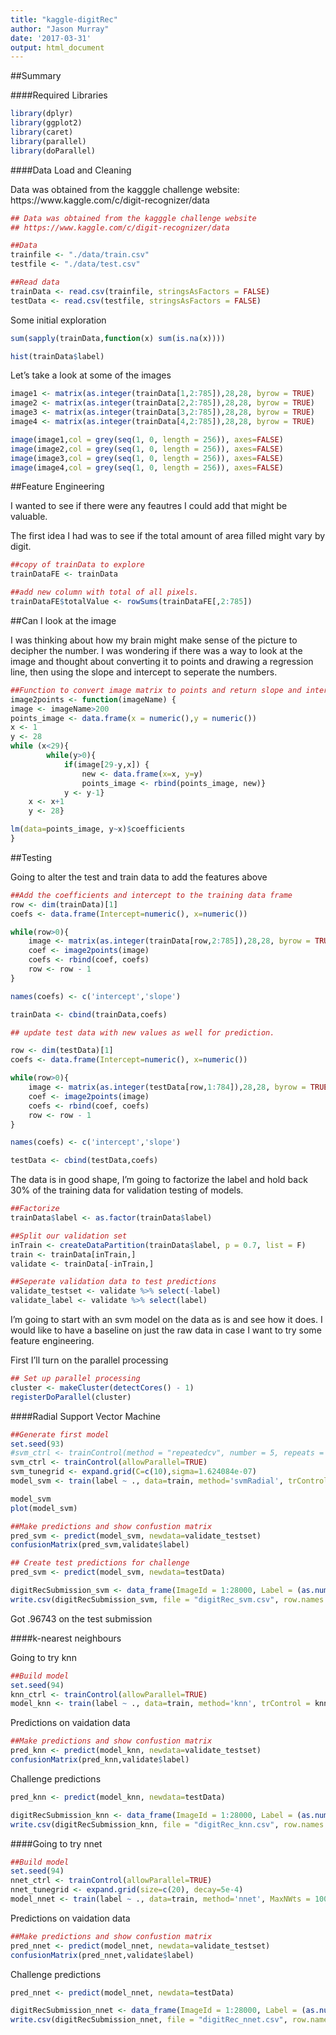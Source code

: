 ```yaml
---
title: "kaggle-digitRec"
author: "Jason Murray"
date: '2017-03-31'
output: html_document
--- 
```


##Summary

####Required Libraries
```r
library(dplyr)
library(ggplot2)
library(caret)
library(parallel)
library(doParallel)
```


####Data Load and Cleaning

Data was obtained from the kagggle challenge website:    
https://www.kaggle.com/c/digit-recognizer/data
<br>

```r
## Data was obtained from the kagggle challenge website
## https://www.kaggle.com/c/digit-recognizer/data

##Data
trainfile <- "./data/train.csv"
testfile <- "./data/test.csv"

##Read data
trainData <- read.csv(trainfile, stringsAsFactors = FALSE)
testData <- read.csv(testfile, stringsAsFactors = FALSE)

```

Some initial exploration
```r
sum(sapply(trainData,function(x) sum(is.na(x))))

hist(trainData$label)
```


Let's take a look at some of the images
```r
image1 <- matrix(as.integer(trainData[1,2:785]),28,28, byrow = TRUE)
image2 <- matrix(as.integer(trainData[2,2:785]),28,28, byrow = TRUE)
image3 <- matrix(as.integer(trainData[3,2:785]),28,28, byrow = TRUE)
image4 <- matrix(as.integer(trainData[4,2:785]),28,28, byrow = TRUE)

image(image1,col = grey(seq(1, 0, length = 256)), axes=FALSE)
image(image2,col = grey(seq(1, 0, length = 256)), axes=FALSE)
image(image3,col = grey(seq(1, 0, length = 256)), axes=FALSE)
image(image4,col = grey(seq(1, 0, length = 256)), axes=FALSE)

```

##Feature Engineering

I wanted to see if there were any feautres I could add that might be valuable.

The first idea I had was to see if the total amount of area filled might vary by digit.

```r
##copy of trainData to explore
trainDataFE <- trainData

##add new column with total of all pixels.  
trainDataFE$totalValue <- rowSums(trainDataFE[,2:785])

```

##Can I look at the image

I was thinking about how my brain might make sense of the picture to decipher the number.  I was wondering if there was a way to look at the image and thought about converting it to points and drawing a regression line, then using the slope and intercept to seperate the numbers.  

```r
##Function to convert image matrix to points and return slope and intercept of a linear model
image2points <- function(imageName) {
image <- imageName>200
points_image <- data.frame(x = numeric(),y = numeric())
x <- 1
y <- 28
while (x<29){
		while(y>0){
			if(image[29-y,x]) {
				new <- data.frame(x=x, y=y)
				points_image <- rbind(points_image, new)}
			y <- y-1}
	x <- x+1
	y <- 28}

lm(data=points_image, y~x)$coefficients
}

```




##Testing

Going to alter the test and train data to add the features above
```r
##Add the coefficients and intercept to the training data frame
row <- dim(trainData)[1]
coefs <- data.frame(Intercept=numeric(), x=numeric())

while(row>0){
	image <- matrix(as.integer(trainData[row,2:785]),28,28, byrow = TRUE)
	coef <- image2points(image)
	coefs <- rbind(coef, coefs)
	row <- row - 1
}

names(coefs) <- c('intercept','slope')

trainData <- cbind(trainData,coefs)

## update test data with new values as well for prediction.

row <- dim(testData)[1]
coefs <- data.frame(Intercept=numeric(), x=numeric())

while(row>0){
	image <- matrix(as.integer(testData[row,1:784]),28,28, byrow = TRUE)
	coef <- image2points(image)
	coefs <- rbind(coef, coefs)
	row <- row - 1
}

names(coefs) <- c('intercept','slope')

testData <- cbind(testData,coefs)


```



The data is in good shape, I'm going to factorize the label and hold back 30% of the training data for validation testing of models.
```r
##Factorize
trainData$label <- as.factor(trainData$label)

##Split our validation set
inTrain <- createDataPartition(trainData$label, p = 0.7, list = F)
train <- trainData[inTrain,]
validate <- trainData[-inTrain,]

##Seperate validation data to test predictions
validate_testset <- validate %>% select(-label)
validate_label <- validate %>% select(label)

```


I'm going to start with an svm model on the data as is and see how it does.  I would like to have a baseline on just the raw data in case I want to try some feature engineering.     

First I'll turn on the parallel processing
```r
## Set up parallel processing
cluster <- makeCluster(detectCores() - 1) 
registerDoParallel(cluster)
```



####Radial Support Vector Machine    
```r
##Generate first model
set.seed(93)
#svm_ctrl <- trainControl(method = "repeatedcv", number = 5, repeats = 3, allowParallel=TRUE)
svm_ctrl <- trainControl(allowParallel=TRUE)
svm_tunegrid <- expand.grid(C=c(10),sigma=1.624084e-07)
model_svm <- train(label ~ ., data=train, method='svmRadial', trControl = svm_ctrl, tuneGrid = svm_tunegrid)
```

```r
model_svm
plot(model_svm)
```

 

```r
##Make predictions and show confustion matrix
pred_svm <- predict(model_svm, newdata=validate_testset)
confusionMatrix(pred_svm,validate$label)
```


```r
## Create test predictions for challenge
pred_svm <- predict(model_svm, newdata=testData)

digitRecSubmission_svm <- data_frame(ImageId = 1:28000, Label = (as.numeric(pred_svm)-1))
write.csv(digitRecSubmission_svm, file = "digitRec_svm.csv", row.names = FALSE)

```

Got .96743 on the test submission



####k-nearest neighbours 

Going to try knn
```r
##Build model
set.seed(94)
knn_ctrl <- trainControl(allowParallel=TRUE)
model_knn <- train(label ~ ., data=train, method='knn', trControl = knn_ctrl)
```


Predictions on vaidation data
```r
##Make predictions and show confustion matrix
pred_knn <- predict(model_knn, newdata=validate_testset)
confusionMatrix(pred_knn,validate$label)
```

Challenge predictions
```r
pred_knn <- predict(model_knn, newdata=testData)

digitRecSubmission_knn <- data_frame(ImageId = 1:28000, Label = (as.numeric(pred_knn)-1))
write.csv(digitRecSubmission_knn, file = "digitRec_knn.csv", row.names = FALSE)

```


####Going to try nnet

```r
##Build model
set.seed(94)
nnet_ctrl <- trainControl(allowParallel=TRUE)
nnet_tunegrid <- expand.grid(size=c(20), decay=5e-4)
model_nnet <- train(label ~ ., data=train, method='nnet', MaxNWts = 100000, maxit=1000, trControl = nnet_ctrl, tuneGrid = nnet_tunegrid)
```

Predictions on vaidation data
```r
##Make predictions and show confustion matrix
pred_nnet <- predict(model_nnet, newdata=validate_testset)
confusionMatrix(pred_nnet,validate$label)
```

Challenge predictions
```r
pred_nnet <- predict(model_nnet, newdata=testData)

digitRecSubmission_nnet <- data_frame(ImageId = 1:28000, Label = (as.numeric(pred_net)-1))
write.csv(digitRecSubmission_nnet, file = "digitRec_nnet.csv", row.names = FALSE)

```








